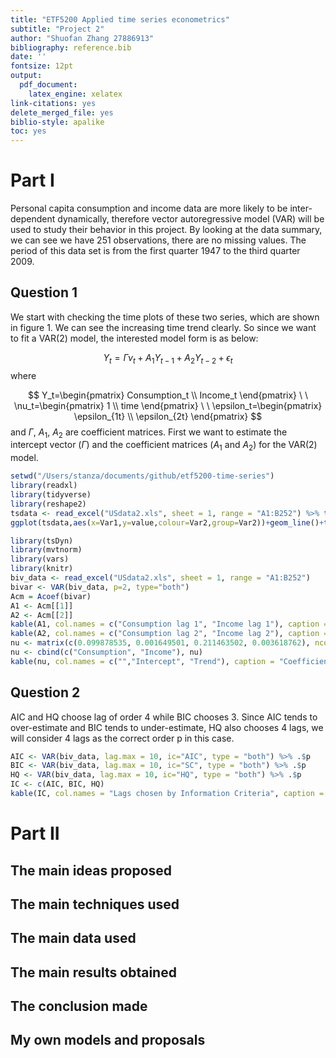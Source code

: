 ```yaml
---
title: "ETF5200 Applied time series econometrics"
subtitle: "Project 2"
author: "Shuofan Zhang 27886913"
bibliography: reference.bib
date: ''
fontsize: 12pt
output: 
  pdf_document: 
    latex_engine: xelatex
link-citations: yes
delete_merged_file: yes
biblio-style: apalike
toc: yes
---
```


# Part I

Personal capita consumption and income data are more likely to be inter-dependent dynamically, therefore vector autoregressive model (VAR) will be used to study their behavior in this project. By looking at the data summary, we can see we have 251 observations, there are no missing values. The period of this data set is from the first quarter 1947 to the third quarter 2009.

## Question 1

We start with checking the time plots of these two series, which are shown in figure 1. We can see the increasing time trend clearly. So since we want to fit a VAR(2) model, the interested model form is as below:

$$Y_t=\Gamma\nu_t + A_1 Y_{t-1} + A_2 Y_{t-2} + \epsilon_t$$
where 

$$
Y_t=\begin{pmatrix}
  Consumption_t \\
  Income_t
 \end{pmatrix} \ \ 
 \nu_t=\begin{pmatrix}
  1 \\
  time
 \end{pmatrix} \ \ 
 \epsilon_t=\begin{pmatrix}
  \epsilon_{1t} \\
  \epsilon_{2t}
 \end{pmatrix}
$$
and $\Gamma$, $A_1$, $A_2$ are coefficient matrices.
First we want to estimate the intercept vector ($\Gamma$) and the coefficient matrices ($A_1$ and $A_2$) for the VAR(2) model. 

```r
setwd("/Users/stanza/documents/github/etf5200-time-series")
library(readxl)
library(tidyverse)
library(reshape2)
tsdata <- read_excel("USdata2.xls", sheet = 1, range = "A1:B252") %>% ts(start=c(1947,1), frequency = 4) %>% melt(id="time")
ggplot(tsdata,aes(x=Var1,y=value,colour=Var2,group=Var2))+geom_line()+theme(axis.title.x=element_blank(),axis.title.y=element_blank(),axis.text.x=element_blank(),axis.text.y=element_blank())
```

```r
library(tsDyn)
library(mvtnorm)
library(vars)
library(knitr)
biv_data <- read_excel("USdata2.xls", sheet = 1, range = "A1:B252")
bivar <- VAR(biv_data, p=2, type="both")
Acm = Acoef(bivar)
A1 <- Acm[[1]]
A2 <- Acm[[2]]
kable(A1, col.names = c("Consumption lag 1", "Income lag 1"), caption = "Coefficient matrix A1")
kable(A2, col.names = c("Consumption lag 2", "Income lag 2"), caption = "Coefficient matrix A2")
nu <- matrix(c(0.099878535, 0.001649501, 0.211463502, 0.003618762), ncol=2, byrow = T)
nu <- cbind(c("Consumption", "Income"), nu)
kable(nu, col.names = c("","Intercept", "Trend"), caption = "Coefficient matrix Gamma")
```

## Question 2

AIC and HQ choose lag of order 4 while BIC chooses 3. Since AIC tends to over-estimate and BIC tends to under-estimate, HQ also chooses 4 lags, we will consider 4 lags as the correct order p in this case.

```r
AIC <- VAR(biv_data, lag.max = 10, ic="AIC", type = "both") %>% .$p
BIC <- VAR(biv_data, lag.max = 10, ic="SC", type = "both") %>% .$p
HQ <- VAR(biv_data, lag.max = 10, ic="HQ", type = "both") %>% .$p
IC <- c(AIC, BIC, HQ)
kable(IC, col.names = "Lags chosen by Information Criteria", caption = "AIC and HQ choose lag of order 4 while BIC chooses 3.")
```

# Part II

## The main ideas proposed

## The main techniques used

## The main data used

## The main results obtained

## The conclusion made

## My own models and proposals





